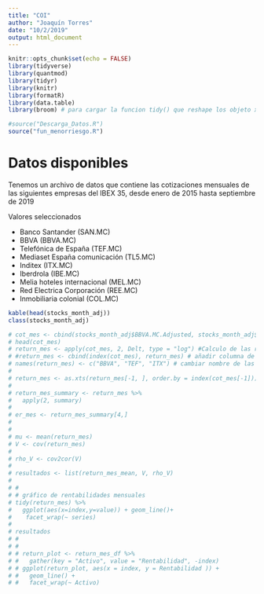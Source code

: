 ```yaml
---
title: "COI"
author: "Joaquín Torres"
date: "10/2/2019"
output: html_document
---
```


```r
knitr::opts_chunk$set(echo = FALSE)
library(tidyverse)
library(quantmod)
library(tidyr)
library(knitr)
library(formatR)
library(data.table)
library(broom) # para cargar la funcion tidy() que reshape los objeto xts con muchas columnas, de ancho a largo

#source("Descarga_Datos.R")
source("fun_menorriesgo.R")


```


<!---

algun pequeño cambio de prueba para git hub
--->

# Datos disponibles

Tenemos un archivo de datos que contiene las cotizaciones mensuales de las siguientes empresas del IBEX 35, desde enero de 2015 hasta septiembre de 2019

Valores seleccionados

 - Banco Santander (SAN.MC)
 - BBVA (BBVA.MC)
 - Telefónica de España (TEF.MC)
 - Mediaset España comunicación (TL5.MC)
 - Inditex (ITX.MC)
 - Iberdrola (IBE.MC)
 - Melia hoteles internacional (MEL.MC)
 - Red Electrica Corporación (REE.MC)
 - Inmobiliaria colonial (COL.MC)




```r
kable(head(stocks_month_adj))
class(stocks_month_adj)

# cot_mes <- cbind(stocks_month_adj$BBVA.MC.Adjusted, stocks_month_adj$TEF.MC.Adjusted, stocks_month_adj$ITX.MC.Adjusted)
# head(cot_mes)
# return_mes <- apply(cot_mes, 2, Delt, type = "log") #Calculo de las rentabilidades diarias logaritmica, genera matrix
# #return_mes <- cbind(index(cot_mes), return_mes) # añadir columna de fechas
# names(return_mes) <- c("BBVA", "TEF", "ITX") # cambiar nombre de las columnas
# 
# return_mes <- as.xts(return_mes[-1, ], order.by = index(cot_mes[-1])) # convertir a objeto xts
# 
# return_mes_summary <- return_mes %>% 
#   apply(2, summary)
# 
# er_mes <- return_mes_summary[4,]
# 
# 
# mu <- mean(return_mes)
# V <- cov(return_mes)
# 
# rho_V <- cov2cor(V)
# 
# resultados <- list(return_mes_mean, V, rho_V)
# 
# #
# # gráfico de rentabilidades mensuales
# tidy(return_mes) %>%
#   ggplot(aes(x=index,y=value)) + geom_line()+
#    facet_wrap(~ series)
# 
# resultados
# #
# # 
# # return_plot <- return_mes_df %>%
# #   gather(key = "Activo", value = "Rentabilidad", -index)
# # ggplot(return_plot, aes(x = index, y = Rentabilidad )) +
# #   geom_line() +
# #   facet_wrap(~ Activo)
```

